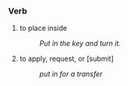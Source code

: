 === Verb ===
# to place inside
#: ''Put in the key and turn it.''
# to apply, request, or [submit]
#: ''put in for a transfer''